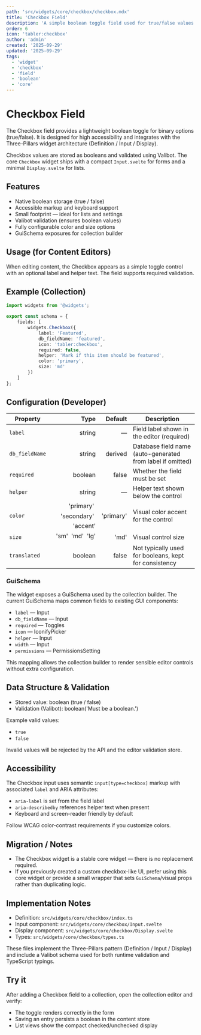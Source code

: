 ```yaml
---
path: 'src/widgets/core/checkbox/checkbox.mdx'
title: 'Checkbox Field'
description: 'A simple boolean toggle field used for true/false values in collections.'
order: 6
icon: 'tabler:checkbox'
author: 'admin'
created: '2025-09-29'
updated: '2025-09-29'
tags:
  - 'widget'
  - 'checkbox'
  - 'field'
  - 'boolean'
  - 'core'
---
```


# Checkbox Field

The Checkbox field provides a lightweight boolean toggle for binary options (true/false). It is designed for high accessibility and integrates with the Three-Pillars widget architecture (Definition / Input / Display).

Checkbox values are stored as booleans and validated using Valibot. The core `Checkbox` widget ships with a compact `Input.svelte` for forms and a minimal `Display.svelte` for lists.

## Features

- Native boolean storage (true / false)
- Accessible markup and keyboard support
- Small footprint — ideal for lists and settings
- Valibot validation (ensures boolean values)
- Fully configurable color and size options
- GuiSchema exposures for collection builder

## Usage (for Content Editors)

When editing content, the Checkbox appears as a simple toggle control with an optional label and helper text. The field supports required validation.

## Example (Collection)

```typescript
import widgets from '@widgets';

export const schema = {
	fields: [
		widgets.Checkbox({
			label: 'Featured',
			db_fieldName: 'featured',
			icon: 'tabler:checkbox',
			required: false,
			helper: 'Mark if this item should be featured',
			color: 'primary',
			size: 'md'
		})
	]
};
```

## Configuration (Developer)

| Property       |                               Type |   Default | Description                                                |
| -------------- | ---------------------------------: | --------: | ---------------------------------------------------------- |
| `label`        |                             string |         — | Field label shown in the editor (required)                 |
| `db_fieldName` |                             string |   derived | Database field name (auto-generated from label if omitted) |
| `required`     |                            boolean |     false | Whether the field must be set                              |
| `helper`       |                             string |         — | Helper text shown below the control                        |
| `color`        | 'primary'  'secondary'  'accent' | 'primary' | Visual color accent for the control                        |
| `size`         |                 'sm'  'md'  'lg' |      'md' | Visual control size                                        |
| `translated`   |                            boolean |     false | Not typically used for booleans, kept for consistency      |

### GuiSchema

The widget exposes a GuiSchema used by the collection builder. The current GuiSchema maps common fields to existing GUI components:

- `label` — Input
- `db_fieldName` — Input
- `required` — Toggles
- `icon` — IconifyPicker
- `helper` — Input
- `width` — Input
- `permissions` — PermissionsSetting

This mapping allows the collection builder to render sensible editor controls without extra configuration.

## Data Structure & Validation

- Stored value: boolean (true / false)
- Validation (Valibot): boolean('Must be a boolean.')

Example valid values:

- `true`
- `false`

Invalid values will be rejected by the API and the editor validation store.

## Accessibility

The Checkbox input uses semantic `input[type=checkbox]` markup with associated `label` and ARIA attributes:

- `aria-label` is set from the field label
- `aria-describedby` references helper text when present
- Keyboard and screen-reader friendly by default

Follow WCAG color-contrast requirements if you customize colors.

## Migration / Notes

- The Checkbox widget is a stable core widget — there is no replacement required.
- If you previously created a custom checkbox-like UI, prefer using this core widget or provide a small wrapper that sets `GuiSchema`/visual props rather than duplicating logic.

## Implementation Notes

- Definition: `src/widgets/core/checkbox/index.ts`
- Input component: `src/widgets/core/checkbox/Input.svelte`
- Display component: `src/widgets/core/checkbox/Display.svelte`
- Types: `src/widgets/core/checkbox/types.ts`

These files implement the Three-Pillars pattern (Definition / Input / Display) and include a Valibot schema used for both runtime validation and TypeScript typings.

## Try it

After adding a Checkbox field to a collection, open the collection editor and verify:

- The toggle renders correctly in the form
- Saving an entry persists a boolean in the content store
- List views show the compact checked/unchecked display
